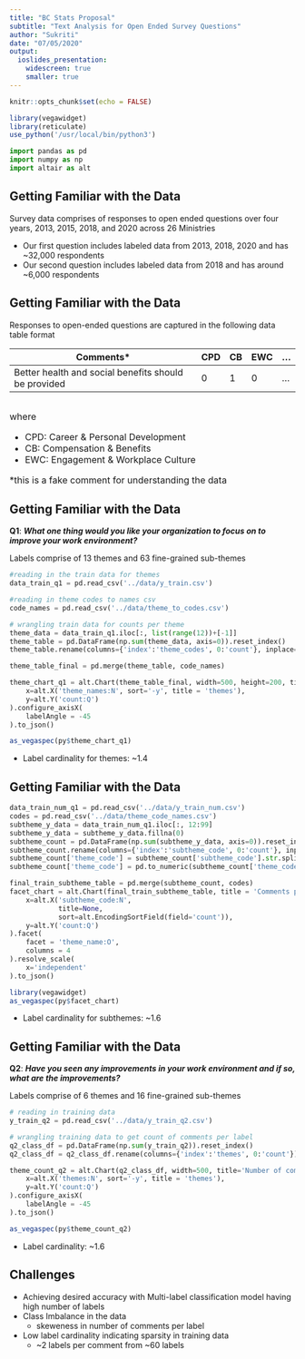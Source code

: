 ```yaml
---
title: "BC Stats Proposal"
subtitle: "Text Analysis for Open Ended Survey Questions"
author: "Sukriti"
date: "07/05/2020"
output:
  ioslides_presentation:
    widescreen: true
    smaller: true
---
```


```r
knitr::opts_chunk$set(echo = FALSE)
```


```r
library(vegawidget)
library(reticulate)
use_python('/usr/local/bin/python3')
```

```python
import pandas as pd
import numpy as np
import altair as alt
```


## Getting Familiar with the Data

Survey data comprises of responses to open ended questions over four years, 2013, 2015, 2018, and 2020 across 26 Ministries

- Our first question includes labeled data from 2013, 2018, 2020 and has ~32,000 respondents
- Our second question includes labeled data from 2018 and has around ~6,000 respondents

## Getting Familiar with the Data

Responses to open-ended questions are captured in the following data table format

|Comments*|CPD|CB|EWC|...|
|-----|------|-----|------|----|
|Better health and social benefits should be provided|0|1|0|...|

<br>
<font size="3"> 
where

- CPD: Career & Personal Development
- CB: Compensation & Benefits
- EWC: Engagement & Workplace Culture

</font>

<font size="3"> *this is a fake comment for understanding the data </font>

## Getting Familiar with the Data

**Q1**: ***What one thing would you like your organization to focus on to improve your work environment?***

Labels comprise of 13 themes and 63 fine-grained sub-themes

```python
#reading in the train data for themes
data_train_q1 = pd.read_csv('../data/y_train.csv')

#reading in theme codes to names csv
code_names = pd.read_csv('../data/theme_to_codes.csv')

# wrangling train data for counts per theme
theme_data = data_train_q1.iloc[:, list(range(12))+[-1]]
theme_table = pd.DataFrame(np.sum(theme_data, axis=0)).reset_index()
theme_table.rename(columns={'index':'theme_codes', 0:'count'}, inplace=True)

theme_table_final = pd.merge(theme_table, code_names)

theme_chart_q1 = alt.Chart(theme_table_final, width=500, height=200, title='Number of comments for themes in training data').mark_bar().encode(
    x=alt.X('theme_names:N', sort='-y', title = 'themes'),
    y=alt.Y('count:Q')
).configure_axisX(
    labelAngle = -45
).to_json()
```

```r
as_vegaspec(py$theme_chart_q1)
```


- Label cardinality for themes: ~1.4 

## Getting Familiar with the Data

```python
data_train_num_q1 = pd.read_csv('../data/y_train_num.csv')
codes = pd.read_csv('../data/theme_code_names.csv')
subtheme_y_data = data_train_num_q1.iloc[:, 12:99]
subtheme_y_data = subtheme_y_data.fillna(0)
subtheme_count = pd.DataFrame(np.sum(subtheme_y_data, axis=0)).reset_index()
subtheme_count.rename(columns={'index':'subtheme_code', 0:'count'}, inplace=True)
subtheme_count['theme_code'] = subtheme_count['subtheme_code'].str.split('.').str[0]
subtheme_count['theme_code'] = pd.to_numeric(subtheme_count['theme_code'])
```

```python
final_train_subtheme_table = pd.merge(subtheme_count, codes)
facet_chart = alt.Chart(final_train_subtheme_table, title = 'Comments per sub-themes in training dataset', height=75, width=100).mark_bar().encode(
    x=alt.X('subtheme_code:N', 
            title=None,
            sort=alt.EncodingSortField(field='count')),
    y=alt.Y('count:Q')
).facet(
    facet = 'theme_name:O',
    columns = 4
).resolve_scale(
    x='independent'
).to_json()
```

```r
library(vegawidget)
as_vegaspec(py$facet_chart)
```

- Label cardinality for subthemes: ~1.6 

## Getting Familiar with the Data

**Q2**: ***Have you seen any improvements in your work environment and if so, what are the improvements?***

Labels comprise of 6 themes and 16 fine-grained sub-themes

```python
# reading in training data  
y_train_q2 = pd.read_csv('../data/y_train_q2.csv')

# wrangling training data to get count of comments per label
q2_class_df = pd.DataFrame(np.sum(y_train_q2)).reset_index()
q2_class_df = q2_class_df.rename(columns={'index':'themes', 0:'count'})

theme_count_q2 = alt.Chart(q2_class_df, width=500, title='Number of comments for themes in training data').mark_bar().encode(
    x=alt.X('themes:N', sort='-y', title = 'themes'),
    y=alt.Y('count:Q')
).configure_axisX(
    labelAngle = -45
).to_json()
```


```r
as_vegaspec(py$theme_count_q2)
```

- Label cardinality: ~1.6

## Challenges

- Achieving desired accuracy with Multi-label classification model having high number of labels 
- Class Imbalance in the data
  - skeweness in number of comments per label
- Low label cardinality indicating sparsity in training data
  - ~2 labels per comment from ~60 labels